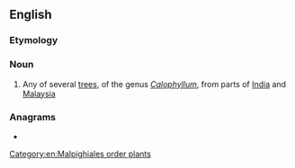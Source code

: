 ==English==
{{rfi|en}}
{{wikipedia|Calophyllum}}
{{wikispecies|Calophyllum}}

===Etymology===
{{etyl|ta|en}}

{{etystub|en}}

===Noun===
{{en-noun}}

# Any of several [[tree]]s, of the genus ''[[Calophyllum]]'', from parts of [[India]] and [[Malaysia]]

===Anagrams===
* {{anagrams|en|a=ainnpu|punani}}

[[Category:en:Malpighiales order plants]]
